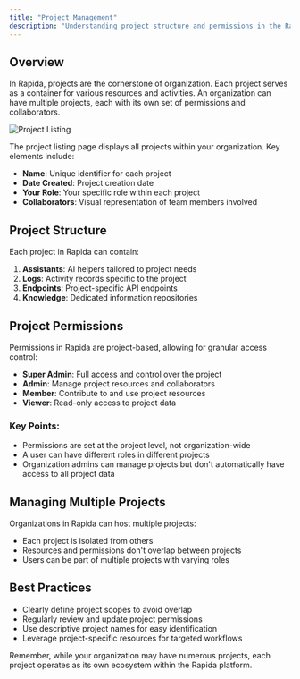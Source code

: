```yaml
---
title: "Project Management"
description: "Understanding project structure and permissions in the Rapida platform"
---
```


## Overview

In Rapida, projects are the cornerstone of organization. Each project serves as a container for various resources and activities. An organization can have multiple projects, each with its own set of permissions and collaborators.

![Project Listing](/images/workspace/project-management.png)

The project listing page displays all projects within your organization. Key elements include:

- **Name**: Unique identifier for each project
- **Date Created**: Project creation date
- **Your Role**: Your specific role within each project
- **Collaborators**: Visual representation of team members involved

## Project Structure

Each project in Rapida can contain:

1. **Assistants**: AI helpers tailored to project needs
2. **Logs**: Activity records specific to the project
3. **Endpoints**: Project-specific API endpoints
4. **Knowledge**: Dedicated information repositories

## Project Permissions

Permissions in Rapida are project-based, allowing for granular access control:

- **Super Admin**: Full access and control over the project
- **Admin**: Manage project resources and collaborators
- **Member**: Contribute to and use project resources
- **Viewer**: Read-only access to project data

### Key Points:

- Permissions are set at the project level, not organization-wide
- A user can have different roles in different projects
- Organization admins can manage projects but don't automatically have access to all project data

## Managing Multiple Projects

Organizations in Rapida can host multiple projects:

- Each project is isolated from others
- Resources and permissions don't overlap between projects
- Users can be part of multiple projects with varying roles

## Best Practices

- Clearly define project scopes to avoid overlap
- Regularly review and update project permissions
- Use descriptive project names for easy identification
- Leverage project-specific resources for targeted workflows

Remember, while your organization may have numerous projects, each project operates as its own ecosystem within the Rapida platform.
